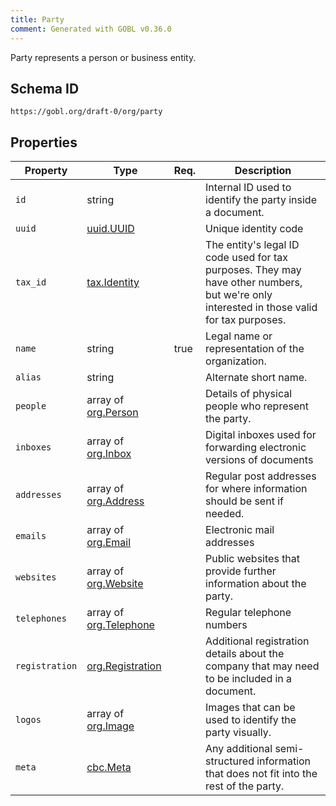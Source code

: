 ```yaml
---
title: Party
comment: Generated with GOBL v0.36.0
---
```


Party represents a person or business entity.

## Schema ID

`https://gobl.org/draft-0/org/party`

## Properties

| Property       | Type                                             | Req. | Description                                                                                                                               |
|----------------|--------------------------------------------------|------|-------------------------------------------------------------------------------------------------------------------------------------------|
| `id`           | string                                           |      | Internal ID used to identify the party inside a document.                                                                                 |
| `uuid`         | [uuid.UUID](/draft-0/uuid/uuid)                  |      | Unique identity code                                                                                                                      |
| `tax_id`       | [tax.Identity](/draft-0/tax/identity)            |      | The entity's legal ID code used for tax purposes. They may have other numbers, but we're only interested in those valid for tax purposes. |
| `name`         | string                                           | true | Legal name or representation of the organization.                                                                                         |
| `alias`        | string                                           |      | Alternate short name.                                                                                                                     |
| `people`       | array of [org.Person](/draft-0/org/person)       |      | Details of physical people who represent the party.                                                                                       |
| `inboxes`      | array of [org.Inbox](/draft-0/org/inbox)         |      | Digital inboxes used for forwarding electronic versions of documents                                                                      |
| `addresses`    | array of [org.Address](/draft-0/org/address)     |      | Regular post addresses for where information should be sent if needed.                                                                    |
| `emails`       | array of [org.Email](/draft-0/org/email)         |      | Electronic mail addresses                                                                                                                 |
| `websites`     | array of [org.Website](/draft-0/org/website)     |      | Public websites that provide further information about the party.                                                                         |
| `telephones`   | array of [org.Telephone](/draft-0/org/telephone) |      | Regular telephone numbers                                                                                                                 |
| `registration` | [org.Registration](/draft-0/org/registration)    |      | Additional registration details about the company that may need to be included in a document.                                             |
| `logos`        | array of [org.Image](/draft-0/org/image)         |      | Images that can be used to identify the party visually.                                                                                   |
| `meta`         | [cbc.Meta](/draft-0/cbc/meta)                    |      | Any additional semi-structured information that does not fit into the rest of the party.                                                  |

